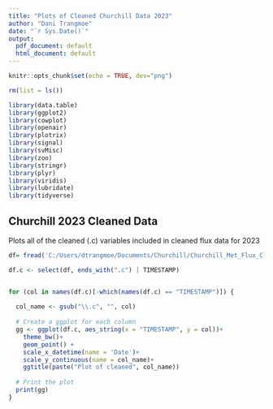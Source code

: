 ```yaml
---
title: "Plots of Cleaned Churchill Data 2023"
author: "Dani Trangmoe"
date: "`r Sys.Date()`"
output:
  pdf_document: default
  html_document: default
---
```


```r
knitr::opts_chunk$set(echo = TRUE, dev="png")
```


```r
rm(list = ls())

library(data.table)
library(ggplot2)
library(cowplot)
library(openair)
library(plotrix)
library(signal)
library(svMisc)
library(zoo)
library(stringr)
library(plyr)
library(viridis)
library(lubridate)
library(tidyverse)
```


## Churchill 2023 Cleaned Data

Plots all of the cleaned (.c) variables included in cleaned flux data for 2023


```r
df= fread('C:/Users/dtrangmoe/Documents/Churchill/Churchill_Met_Flux_Clean_Ameriflux_2023.csv')

df.c <- select(df, ends_with(".c") | TIMESTAMP)


for (col in names(df.c)[-which(names(df.c) == "TIMESTAMP")]) {
  
  col_name <- gsub("\\.c", "", col)
  
  # Create a ggplot for each column
  gg <- ggplot(df.c, aes_string(x = "TIMESTAMP", y = col))+
    theme_bw()+
    geom_point() +
    scale_x_datetime(name = 'Date')+
    scale_y_continuous(name = col_name)+
    ggtitle(paste("Plot of cleaned", col_name))
  
  # Print the plot
  print(gg)
}

```


